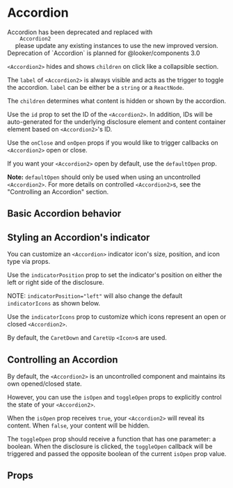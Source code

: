 
<Meta component={Accordion2} title="Content/Accordion" />

# Accordion

<MessageBar noActions intent="inform">
  Accordion has been deprecated and replaced with
  <Code fontWeight="bold" fontSize="inherit">
    Accordion2
  </Code> please update any existing instances to use the new improved version. Deprecation
  of `Accordion` is planned for @looker/components 3.0
</MessageBar>

`<Accordion2>` hides and shows `children` on click like a collapsible section.

The `label` of `<Accordion2>` is always visible and acts as the trigger to toggle the accordion. `label` can be either be a `string` or a `ReactNode`.

The `children` determines what content is hidden or shown by the accordion.

Use the `id` prop to set the ID of the `<Accordion2>`. In addition, IDs will be auto-generated for the underlying disclosure element and content container element based on `<Accordion2>`'s ID.

Use the `onClose` and `onOpen` props if you would like to trigger callbacks on `<Accordion2>` open or close.

If you want your `<Accordion2>` open by default, use the `defaultOpen` prop.

**Note:** `defaultOpen` should only be used when using an uncontrolled `<Accordion2>`. For more details on controlled `<Accordion2>`s, see the "Controlling an Accordion" section.

<Editor code={storyDefaultOpen} />

## Basic Accordion behavior

<Editor code={storyBasic} />

## Styling an Accordion's indicator

You can customize an `<Accordion>` indicator icon's size, position, and icon type via props.

Use the `indicatorPosition` prop to set the indicator's position on either the left or right side of the disclosure.

NOTE: `indicatorPosition="left"` will also change the default `indicatorIcons` as shown below.

<Editor code={storyLeft} />

Use the `indicatorIcons` prop to customize which icons represent an open or closed `<Accordion2>`.

By default, the `CaretDown` and `CaretUp` `<Icon>`s are used.

<Editor code={storyIndicatorIcons} />

<Editor code={storyCustomizedIndicator} />

## Controlling an Accordion

By default, the `<Accordion2>` is an uncontrolled component and maintains its own opened/closed state.

However, you can use the `isOpen` and `toggleOpen` props to explicitly control the state of your `<Accordion2>`.

When the `isOpen` prop receives `true`, your `<Accordion2>` will reveal its content. When `false`, your content will be hidden.

The `toggleOpen` prop should receive a function that has one parameter: a boolean. When the disclosure is clicked, the `toggleOpen` callback will be triggered and passed the opposite boolean of the current `isOpen` prop value.

<Editor code={storyControlled} />

## Props

<ArgsTable of={Accordion} exclude={excludedProps} />
